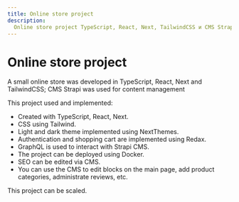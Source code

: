 ```yaml
---
title: Online store project
description:
  Online store project TypeScript, React, Next, TailwindCSS и CMS Strapi.
---
```


# Online store project

A small online store was developed in TypeScript, React, Next and TailwindCSS; CMS Strapi was used for content management

This project used and implemented:

- Created with TypeScript, React, Next.
- CSS using Tailwind.
- Light and dark theme implemented using NextThemes.
- Authentication and shopping cart are implemented using Redax.
- GraphQL is used to interact with Strapi CMS.
- The project can be deployed using Docker.
- SEO can be edited via CMS.
- You can use the CMS to edit blocks on the main page, add product categories, administrate reviews, etc.

This project can be scaled.

